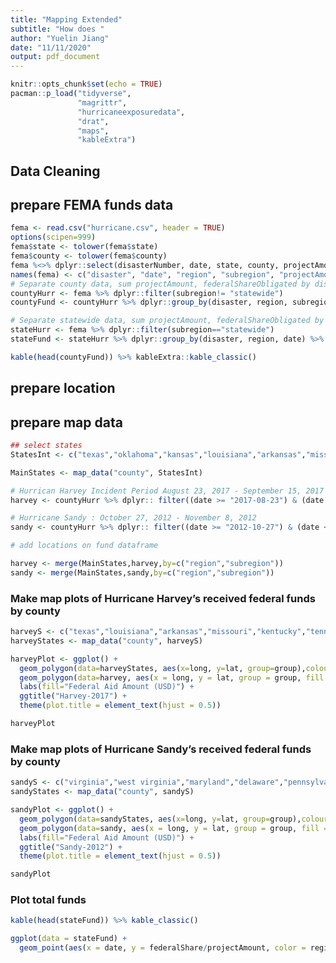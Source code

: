 ```yaml
---
title: "Mapping Extended"
subtitle: "How does "
author: "Yuelin Jiang"
date: "11/11/2020"
output: pdf_document
---
```


```r
knitr::opts_chunk$set(echo = TRUE)
pacman::p_load("tidyverse",
               "magrittr",
               "hurricaneexposuredata",
               "drat",
               "maps",
               "kableExtra")
```

## Data Cleaning

## prepare FEMA funds data
```r

fema <- read.csv("hurricane.csv", header = TRUE)
options(scipen=999)
fema$state <- tolower(fema$state)
fema$county <- tolower(fema$county)
fema %<>% dplyr::select(disasterNumber, date, state, county, projectAmount, federalShareObligated)
names(fema) <- c("disaster", "date", "region", "subregion", "projectAmount", "federalShare")
# Separate county data, sum projectAmount, federalShareObligated by disaster and county
countyHurr <- fema %>% dplyr::filter(subregion!= "statewide")
countyFund <- countyHurr %>% dplyr::group_by(disaster, region, subregion, date) %>% dplyr::select(projectAmount, federalShare) %>% summarise_each(funs(sum)) 

# Separate statewide data, sum projectAmount, federalShareObligated by disaster and state
stateHurr <- fema %>% dplyr::filter(subregion=="statewide")
stateFund <- stateHurr %>% dplyr::group_by(disaster, region, date) %>% dplyr::select(projectAmount, federalShare) %>% summarise_each(funs(sum)) 


```


```r
kable(head(countyFund)) %>% kableExtra::kable_classic()

```

## prepare location


## prepare map data
```r
## select states 
StatesInt <- c("texas","oklahoma","kansas","louisiana","arkansas","missouri","iowa","wisconsin","michigan","illinois","indiana","ohio","kentucky","tennessee","alabama","mississippi","florida","georgia","south carolina","north carolina","virginia","west virginia","maryland","delaware","pennsylvania","new jersey","new york","connecticut","rhode island","massachusetts","vermont","new hampshire","maine")

MainStates <- map_data("county", StatesInt)

# Hurrican Harvey Incident Period August 23, 2017 - September 15, 2017
harvey <- countyHurr %>% dplyr:: filter((date >= "2017-08-23") & (date <= "2017-09-15"))

# Hurricane Sandy : October 27, 2012 - November 8, 2012
sandy <- countyHurr %>% dplyr:: filter((date >= "2012-10-27") & (date <= "2012-11-08"))
```

```r
# add locations on fund dataframe

harvey <- merge(MainStates,harvey,by=c("region","subregion"))
sandy <- merge(MainStates,sandy,by=c("region","subregion"))
```

### Make map plots of Hurricane Harvey's received federal funds by county
```r
harveyS <- c("texas","louisiana","arkansas","missouri","kentucky","tennessee","alabama","mississippi","florida","georgia","south carolina","north carolina")
harveyStates <- map_data("county", harveyS)

harveyPlot <- ggplot() + 
  geom_polygon(data=harveyStates, aes(x=long, y=lat, group=group),colour="black",fill="white")+
  geom_polygon(data=harvey, aes(x = long, y = lat, group = group, fill = federalShare/projectAmount))+
  labs(fill="Federal Aid Amount (USD)") + 
  ggtitle("Harvey-2017") +
  theme(plot.title = element_text(hjust = 0.5))

harveyPlot
```
### Make map plots of Hurricane Sandy's received federal funds by county
```r
sandyS <- c("virginia","west virginia","maryland","delaware","pennsylvania","new jersey","new york","connecticut","rhode island","massachusetts","vermont","new hampshire", "maine" )
sandyStates <- map_data("county", sandyS)

sandyPlot <- ggplot() + 
  geom_polygon(data=sandyStates, aes(x=long, y=lat, group=group),colour="black",fill="white")+
  geom_polygon(data=sandy, aes(x = long, y = lat, group = group, fill = federalShare/projectAmount), color = "transparent")+
  labs(fill="Federal Aid Amount (USD)") + 
  ggtitle("Sandy-2012") +
  theme(plot.title = element_text(hjust = 0.5))

sandyPlot
```
### Plot total funds

```r
kable(head(stateFund)) %>% kable_classic()

ggplot(data = stateFund) +
  geom_point(aes(x = date, y = federalShare/projectAmount, color = region))
```

